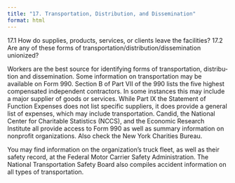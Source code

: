 ```yaml
---
title: "17. Transportation, Distribution, and Dissemination"
format: html
---
```


17.1 How do sup­plies, prod­ucts, ser­vices, or clients leave the facil­i­ties?
17.2 Are any of these forms of transportation/distribution/dissemination unionized?

Work­ers are the best source for iden­ti­fy­ing forms of trans­porta­tion, dis­tri­b­u­tion and dissemination. Some information on transportation may be available on Form 990. Section B of Part VII of the 990 lists the five highest compensated independent contractors.  In some instances this may include a major supplier of goods or services.  While Part IX the Statement of Function Expenses does not list specific suppliers, it does provide a general list of expenses, which may include transportation. Candid, the National Center for Charitable Statistics (NCCS), and the Economic Research Institute all provide access to Form 990 as well as summary information on nonprofit organizations. Also check the New York Charities Bureau.

You may find infor­ma­tion on the organization’s truck fleet, as well as their safety record, at the Fed­eral Motor Car­rier Safety Admin­is­tra­tion. The National Trans­porta­tion Safety Board also com­piles acci­dent infor­ma­tion on all types of transportation.